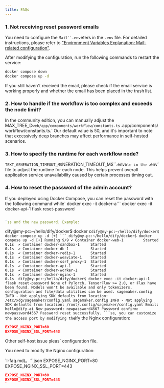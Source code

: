```yaml
---
title: FAQs
---
```



### 1. Not receiving reset password emails

You need to configure the `Mail``.env`eters in the `.env` file. For detailed instructions, please refer to ["Environment Variables Explanation: Mail-related configuration"](https://docs.dify.ai/getting-started/install-self-hosted/environments#mail-related-configuration).

After modifying the configuration, run the following commands to restart the service:

```bash
docker compose down
docker compose up -d
```

If you still haven't received the email, please check if the email service is working properly and whether the email has been placed in the trash list.

### 2. How to handle if the workflow is too complex and exceeds the node limit?

In the community edition, you can manually adjust the MAX\_TREE\_D`web/app/components/workflow/constants.ts.`app/components/workflow/constants.ts.` Our default value is 50, and it's important to note that excessively deep branches may affect performance in self-hosted scenarios.

### 3. How to specify the runtime for each workflow node?
`TEXT_GENERATION_TIMEOUT_MS`NERATION_TIMEOUT_MS``.env`ble in the `.env` file to adjust the runtime for each node. This helps prevent overall application service unavailability caused by certain processes timing out.

### 4. How to reset the password of the admin account?

If you deployed using Docker Compose, you can reset the password with the following command while`
docker exec -it docker-a```
docker exec -it docker-api-1 flask reset-password
```r the email address and the new password. Example:

`ss and the new password. Example:

```
dify@my-pc:~/hello/dify/docker$ docker c`
dify@my-pc:~/hello/dify/docker$ docker compose up -d
[+] ```
dify@my-pc:~/hello/dify/docker$ docker compose up -d
[+] Running 9/9
 ✔ Container docker-web-1         Started                                                              0.1s 
 ✔ Container docker-sandbox-1     Started                                                              0.1s 
 ✔ Container docker-db-1          Started                                                              0.1s 
 ✔ Container docker-redis-1       Started                                                              0.1s 
 ✔ Container docker-weaviate-1    Started                                                              0.1s 
 ✔ Container docker-ssrf_proxy-1  Started                                                              0.1s 
 ✔ Container docker-api-1         Started                                                              0.1s 
 ✔ Container docker-worker-1      Started                                                              0.1s 
 ✔ Container docker-nginx-1       Started                                                              0.1s 
dify@my-pc:~/hello/dify/docker$ docker exec -it docker-api-1 flask reset-password
None of PyTorch, TensorFlow >= 2.0, or Flax have been found. Models won't be available and only tokenizers, configuration and file/data utilities can be used.
sagemaker.config INFO - Not applying SDK defaults from location: /etc/xdg/sagemaker/config.yaml
sagemaker.config INFO - Not applying SDK defaults from location: /root/.config/sagemaker/config.yaml
Email: hello@dify.ai
New password: newpassword4567
Password confirm: newpassword4567
Password reset successfully.
```se, you can customize the access port by modifying the `ify the Nginx configuration:

```json
EXPOSE_NGINX_PORT=80
EXPOSE_NGINX_SSL_PORT=443
```


Other self-host issue pleas` configuration file.

You need to modify the Nginx configuration:

`l-faq.md)。```json
EXPOSE_NGINX_PORT=80
EXPOSE_NGINX_SSL_PORT=443
````json
EXPOSE_NGINX_PORT=80
EXPOSE_NGINX_SSL_PORT=443
`